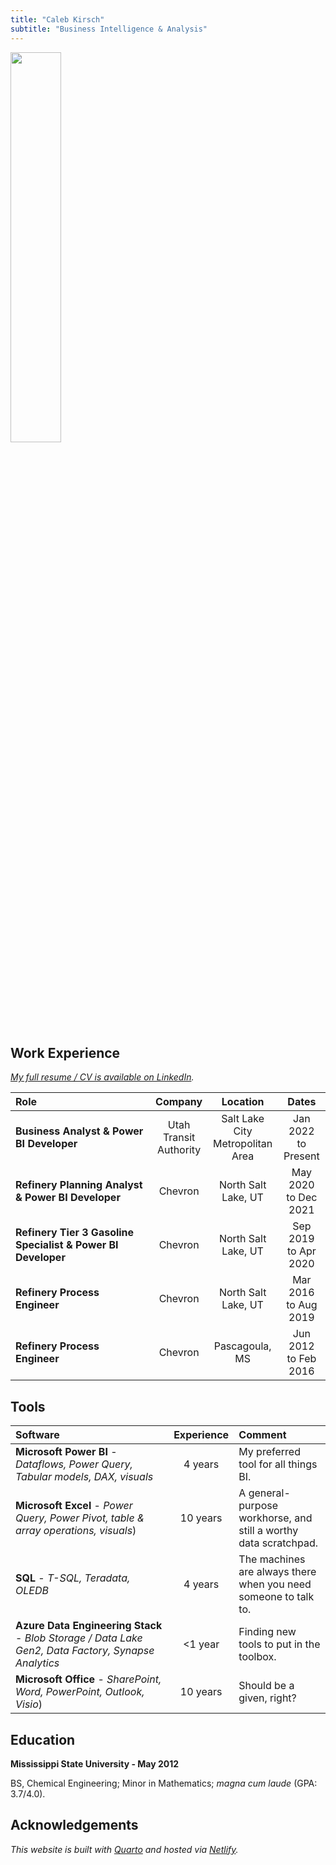 ```yaml
---
title: "Caleb Kirsch"
subtitle: "Business Intelligence & Analysis"
---
```



![](assets/headshot.jpg){width="40%"}



## Work Experience
*[My full resume / CV is available on LinkedIn](https://www.linkedin.com/in/calebkirsch).*

|Role|Company|Location|Dates|
|:----------------|:-----:|:------:|:----:|
|**Business Analyst & Power BI Developer**|Utah Transit Authority|Salt Lake City Metropolitan Area|Jan 2022 to Present|
|**Refinery Planning Analyst & Power BI Developer**|Chevron|North Salt Lake, UT|May 2020 to Dec 2021|
|**Refinery Tier 3 Gasoline Specialist & Power BI Developer**|Chevron|North Salt Lake, UT|Sep 2019 to Apr 2020|
|**Refinery Process Engineer**|Chevron|North Salt Lake, UT|Mar 2016 to Aug 2019|
|**Refinery Process Engineer**|Chevron|Pascagoula, MS|Jun 2012 to Feb 2016|

## Tools
|Software|Experience|Comment|
|:----------------|:-----:|:---------|
|**Microsoft Power BI** - *Dataflows, Power Query, Tabular models, DAX, visuals*|4 years|My preferred tool for all things BI.|
|**Microsoft Excel** - *Power Query, Power Pivot, table & array operations, visuals*)|10 years|A general-purpose workhorse, and still a worthy data scratchpad.|
|**SQL** - *T-SQL, Teradata, OLEDB*|4 years|The machines are always there when you need someone to talk to.|
|**Azure Data Engineering Stack** - *Blob Storage / Data Lake Gen2, Data Factory, Synapse Analytics*|<1 year|Finding new tools to put in the toolbox.|
|**Microsoft Office** - *SharePoint, Word, PowerPoint, Outlook, Visio*)|10 years|Should be a given, right?|

## Education

**Mississippi State University - May 2012**

BS, Chemical Engineering; Minor in Mathematics; *magna cum laude* (GPA: 3.7/4.0).

## Acknowledgements

*This website is built with [Quarto](https://quarto.org/) and hosted via [Netlify](https://www.netlify.com/).*
